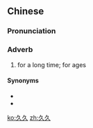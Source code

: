 ==Chinese==
{{zh-forms}}

===Pronunciation===
{{zh-pron
|m=jiǔjiǔ
|c=gau2 gau2
|h=pfs=kiú-kiú
|mn=kú-kú
|cat=adv
}}

===Adverb===
{{zh-adv}}

# for a long time; for ages

====Synonyms====
* {{zh-l|好久}}
* {{zh-l|許久}}

[[ko:久久]]
[[zh:久久]]